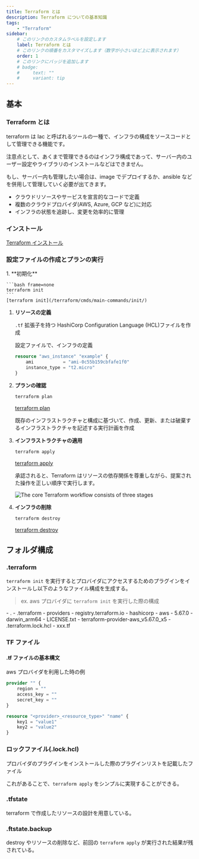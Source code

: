 ```yaml
---
title: Terraform とは
description: Terraform についての基本知識
tags:
    - "Terraform"
sidebar:
    # このリンクのカスタムラベルを設定します
    label: Terraform とは
    # このリンクの順番をカスタマイズします（数字が小さいほど上に表示されます）
    order: 1
    # このリンクにバッジを追加します
    # badge:
    #     text: ""
    #     variant: tip
---
```



## 基本

### Terraform とは

<LinkPreview url="https://www.terraform.io/" />

terraform は Iac と呼ばれるツールの一種で、インフラの構成をソースコードとして管理できる機能です。

注意点として、あくまで管理できるのはインフラ構成であって、サーバー内のユーザー設定やライブラリのインストールなどはできません。

もし、サーバー内も管理したい場合は、image でデプロイするか、ansible などを併用して管理していく必要が出てきます。

-   クラウドリソースやサービスを宣言的なコードで定義
-   複数のクラウドプロバイダ(AWS, Azure, GCP など)に対応
-   インフラの状態を追跡し、変更を効率的に管理

### インストール

[Terraform インストール](/terraform/about-terraform/install-terraform/)

### 設定ファイルの作成とプランの実行

<LinkPreview url="https://developer.hashicorp.com/terraform/intro#how-does-terraform-work" />

<Steps>
1. **初期化**

    ```bash frame=none
    terraform init
    ```
    [terraform init](/terraform/cmds/main-commands/init/)

1. **リソースの定義**

    `.tf` 拡張子を持つ HashiCorp Configuration Language (HCL)ファイルを作成

    設定ファイルで、インフラの定義

    ```tf
    resource "aws_instance" "example" {
        ami           = "ami-0c55b159cbfafe1f0"
        instance_type = "t2.micro"
    }
    ```

1. **プランの確認**

    ```bash frame=none
    terraform plan
    ```

    [terraform plan](/terraform/cmds/main-commands/plan/)

    既存のインフラストラクチャと構成に基づいて、作成、更新、または破棄するインフラストラクチャを記述する実行計画を作成

1. **インフラストラクチャの適用**

    ```bash frame=none
    terraform apply
    ```

    [terraform apply](/terraform/cmds/main-commands/apply/)

    承認されると、Terraform はリソースの依存関係を尊重しながら、提案された操作を正しい順序で実行します。

    ![The core Terraform workflow consists of three stages](https://developer.hashicorp.com/_next/image?url=https%3A%2F%2Fcontent.hashicorp.com%2Fapi%2Fassets%3Fproduct%3Dterraform%26version%3Drefs%252Fheads%252Fv1.9%26asset%3Dwebsite%252Fimg%252Fdocs%252Fintro-terraform-workflow.png%26width%3D2038%26height%3D1773&w=2048&q=75&dpl=dpl_HqztsgLFJfaFoCSA2P2Y4dshE8zr)

1. **インフラの削除**

    ```bash frame=none
    terraform destroy
    ```

    [terraform destroy](/terraform/cmds/main-commands/destroy/)

</Steps>

## フォルダ構成

### .terraform

`terraform init` を実行するとプロバイダにアクセスするためのプラグインをインストールし以下のようなファイル構成を生成する。

> ex. aws プロバイダに `terraform init` を実行した際の構成

<FileTree>
- .
    -   .terraform
        -   providers
            -   registry.terraform.io
                -   hashicorp
                    -   aws
                        -   5.67.0
                            -   darwin_arm64
                                -   LICENSE.txt
                                -   terraform-provider-aws_v5.67.0_x5
    -   .terraform.lock.hcl
    -   xxx.tf

</FileTree>

### TF ファイル

#### .tf ファイルの基本構文

aws プロバイダを利用した時の例

```tf title="xxx.tf"
provider "" {
    region = ""
    access_key = ""
    secret_key = ""
}

resource "<provider>_<resource_type>" "name" {
    key1 = "value1"
    key2 = "value2"
}
```

### ロックファイル(.lock.hcl)

プロバイダのプラグインをインストールした際のプラグインリストを記載したファイル

これがあることで、`terraform apply` をシンプルに実現することができる。

### .tfstate

terraform で作成したリソースの設計を用意している。

### .ftstate.backup

destroy やリソースの削除など、前回の `terraform apply` が実行された結果が残されている。
